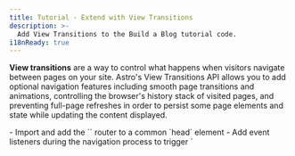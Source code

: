 ```yaml
---
title: Tutorial - Extend with View Transitions
description: >-
  Add View Transitions to the Build a Blog tutorial code.
i18nReady: true
---
```



**View transitions** are a way to control what happens when visitors navigate between pages on your site. Astro's View Transitions API allows you to add optional navigation features including smooth page transitions and animations, controlling the browser's history stack of visited pages, and preventing full-page refreshes in order to persist some page elements and state while updating the content displayed.

<PreCheck>
  - Import and add the `<ViewTransitions />` router to a common `head` element
  - Add event listeners during the navigation process to trigger `<script>`s when needed
  - Add page transition animations using transition directives
  - Opt out of client-side routing for an individual page link
</PreCheck>

## Prerequisites

You will need **an existing Astro project with a common base layout or `<Head />` component**.

This tutorial uses the [Build a Blog tutorial's finished project](https://github.com/withastro/blog-tutorial-demo) to demonstrate adding view transitions (client-side routing) to an existing Astro project. You can fork and use that codebase locally, or complete the tutorial in the browser by [editing the blog tutorial's code in StackBlitz](https://stackblitz.com/github/withastro/blog-tutorial-demo/tree/complete?file=src%2Fpages%2Findex.astro).

You can instead follow these steps with your own Astro project, but you will need to adjust the instructions for your codebase.

We recommend using our sample project to complete this short tutorial first. Then, you can use what you have learned to create view transitions in your own project.

## Build a Blog Tutorial Code

In the [Build a Blog introductory tutorial](/en/tutorial/0-introduction/), you learned about Astro's [built-in file-based routing](/en/core-concepts/routing/#static-routes): any `.astro`, `.md`, or `.mdx` file anywhere within the `src/pages/` folder automatically became a new page on your site.

To navigate between these pages, you used the standard HTML `<a>` element. For example, to create a link to your About page, you added `<a href="/about/">About</a>` to your page header. When a visitor to your site clicked that link, the browser refreshed and loaded a new page with entirely new content.

## Full-page navigation vs client-side routing (SPA mode)

When a browser refreshes and loads a new page, there is no continuity between the old page and the new page. During client-side routing, a new page is displayed without a full-page browser refresh

Client-side routing is a feature of single-page application (SPA) sites, where your entire site or app is "one page" of JavaScript whose content is updated based on visitor interaction.

Because each new page does not require a full browser refresh, client-side routing allows you to control page transitions in several ways. **Persistent elements**, such as a common page header, do not have to be entirely rerendered on the screen. The transition from one page to another can appear much smoother. And, state can be preserved, allowing you to transfer values from one page to the next, or even keep a video playing as your visitors navigate pages!
 
There are times when you will want or need a full-page browser refresh. For example, when a link takes a visitor to a `.pdf` document, you will need the browser to load that new page from the server. Even with view transitions enabled in your Astro project, you will be able to specify how the browser should navigate both by default and on a per-link basis, even opting out of client-side routing entirely.

Read more about [Astro's view transitions](/en/guides/view-transitions/) in our guide, or get started with the instructions below to convert a basic blog from `src/pages/posts/` to `src/content/posts/`.

<Box icon="question-mark">
### Test your knowledge

1. Adding view transitions to my astro site...

    <MultipleChoice>
      <Option>
        Requires more than 2 lines of code to implement site-wide by default
      </Option>
      <Option isCorrect>
        Changes the default type of page navigation on a page that contains the `<ViewTransitions />` router in its `<head>`
      </Option>
      <Option>
        Does not add back accessibility features normally provided by the browser, such as route announcement and respect for `prefers-reduced-motion`
      </Option>
    </MultipleChoice>

2. Which is **not** a benefit of Astro's view transitions?

    <MultipleChoice>
      <Option isCorrect>
         Sending some additional JavaScript to the browser for client-side routing
      </Option>
      <Option>
        The option to persist individual elements and components as a visitor visits a new page
      </Option>
      <Option>
        Controlling which kind of navigation to use on a per-link basis
      </Option>
    </MultipleChoice>

3. The view transitions router... 
    <MultipleChoice>
      <Option>
        Requires me to use a UI framework such as React
      </Option>
      <Option>
        Is not ready for production sites
      </Option>
      <Option isCorrect>
        Includes fallback behavior for browsers that do not yet fully support view transitions
      </Option>
    </MultipleChoice>

</Box>

## Extending the blog tutorial with view transitions

The steps below show you how to extend the final product of the Build a Blog tutorial by adding client-side routing to enhance page transitions.

### Upgrade dependencies

1. Upgrade to the latest version of Astro, and upgrade all integrations to their latest versions by running the following commands in your terminal:

    <PackageManagerTabs>
      <Fragment slot="npm">
      ```shell
      # Upgrade to Astro v3.x
      npm install astro@latest

      # Example: upgrade the blog tutorial Preact integration
      npm install @astrojs/preact@latest
      ```
      </Fragment>
      <Fragment slot="pnpm">
      ```shell
      # Upgrade to Astro v3.x
      pnpm add astro@latest

    # Example: upgrade the blog tutorial Preact integration
      pnpm add @astrojs/preact@latest
      ```
      </Fragment>
      <Fragment slot="yarn">
      ```shell
      # Upgrade to Astro v3.x
      yarn add astro@latest

    # Example: upgrade the blog tutorial Preact integration
      yarn add @astrojs/preact@latest
      ```
      </Fragment>
    </PackageManagerTabs>

    :::tip
    If you are using your own project, then be sure to update any dependencies you have installed. The example blog tutorial codebase only uses the Preact integration.
    :::

### Add the `<ViewTransitions />` router

2. Import and add the `<ViewTransitions />` component to the `<head>` of your page layout. 

    In the Blog tutorial example, the `<head>` element is found in `src/layouts/BaseLayout.astro`. The `ViewTransitions` router must be first imported into the component's frontmatter. Then, add the routing component inside the `<head>` element.

    ```astro title="src/layouts/BaseLayout.astro" ins={2,15}
    ---
    import { ViewTransitions } from 'astro:transitions';
    import Header from "../components/Header.astro";
    import Footer from "../components/Footer.astro";
    import "../styles/global.css";
    const { pageTitle } = Astro.props;
    ---
    <html lang="en">
      <head>
        <meta charset="utf-8" />
        <link rel="icon" type="image/svg+xml" href="/favicon.svg" />
        <meta name="viewport" content="width=device-width" />
        <meta name="generator" content={Astro.generator} />
        <title>{pageTitle}</title>
        <ViewTransitions />
      </head>
      <body>
        <Header />
        <h1>{pageTitle}</h1>
        <slot />
        <Footer />
        <script>
          import "../scripts/menu.js";
        </script>
      </body>
    </html>
    ```

    No other configuration is necessary to enable Astro's default client-side navigation! Astro will create default page animations based on the similarities between the old and new page, and will also provide fallback behavior for unsupported browsers.

3. Navigate between pages in your site preview

    View your site preview **at a large screen size, such as desktop mode**. As you move between pages on your site, notice that the old page content appears to fade out as the new page content fades in. Use the [view transitions guide](/en/guides/view-transitions/) to add custom behavior if you are not satisfied with the defaults.
    
    View your site preview **at a smaller screen size**, and try to use the hamburger menu to navigate between pages. Notice that your menu will no longer work after the first page load.

### Update scripts

With view transitions, some scripts may no longer re-run after page navigation like they do with full-page browser refreshes. There are two events during client-side routing that you can listen for, and fire events when they occur: [`astro:page-load`](/en/guides/view-transitions/#astropage-load) and [`astro:after-swap`](/en/guides/view-transitions/#astroafter-swap).

4. Make the script controlling the `<Hamburger />` mobile menu component available after navigating to a new page.

     To make your mobile menu interactive after navigating to a new page, add the following code that listens for the `astro:page-load` event which runs at the end of page navigation, and in response, runs the existing script to make the hamburger menu function when clicked:

    ```js title="src/scripts/menu.js" ins={1,5}
    document.addEventListener('astro:page-load', () => {
      document.querySelector('.hamburger').addEventListener('click', () => {
        document.querySelector('.nav-links').classList.toggle('expanded');
      });
    });
    ```

5. Make the script controlling the theme toggle available after page navigation.

    The `<script>` that controls the light/dark theme toggle is located in the `<ThemeIcon />` component. For the theme toggle to continue to function on every page, remove the `is:inline` attribute from the script and add the same event listener as in the previous example so that `astro:page-load` event can trigger your existing function.
    
    Update the existing script tag so that your function runs in response to the `astro:page-load` event, making your theme toggle interactive after the new page is fully loaded and visible to the user:

    ```astro title="src/components/ThemeIcon.astro" ins={8,38} del="is:inline"
    ---
    ---
    <button id="themeToggle"> /* ... */ </button>

    <style> /* ... */ </style>

    <script is:inline>
      document.addEventListener('astro:page-load', () => {
        const theme = (() => {
          if (typeof localStorage !== "undefined" && localStorage.getItem("theme")) {
            return localStorage.getItem("theme");
          }
          if (window.matchMedia("(prefers-color-scheme: dark)").matches) {
            return "dark";
          }
          return "light";
        })();

        if (theme === "light") {
          document.documentElement.classList.remove("dark");
        } else {
          document.documentElement.classList.add("dark");
        }

        window.localStorage.setItem("theme", theme);

        const handleToggleClick = () => {
          const element = document.documentElement;
          element.classList.toggle("dark");

          const isDark = element.classList.contains("dark");
          localStorage.setItem("theme", isDark ? "dark" : "light");
        };

        document
          .getElementById("themeToggle")
          .addEventListener("click", handleToggleClick);
      });
    </script>
    ```
    Now, the theme toggle is interactive on every page when using the `<ViewTransitions />` router, after the page has finished loading.

6. Check for theme earlier to prevent flashing in dark mode.

    The theme toggle works on every page, but its script is loaded at the end of the navigation process, **after the new page has fully loaded in the browser**. There may be a flash of the light theme version of the site before this theme toggle script runs and checks which theme it should use on the page.

    To check for, and if necessary set, dark mode earlier in the navigation process, create a function that will run in response to the `astro:after-swap` event. The following function to check the browser's `localStorage` for dark theme will run **immediately after the new page has replaced the old page**, before the DOM elements are painted to the screen.

    Add this new script to the `<ThemeIcon />` component, in addition to the script that controls the theme toggle.

    ```astro title="src/components/ThemeIcon.astro" ins={3-9}
    <script> ... <script>

    <script>
      document.addEventListener('astro:after-swap', () => {
        localStorage.theme === 'dark' 
        ? document.documentElement.classList.add("dark")
        : document.documentElement.classList.add("light");
      }); 
    </script>
    ```

    Now, every page change **that uses the `<ViewTransitions />` router for client-side navigation** (and therefore access to the `astro:after-swap` event) will be able to detect `theme: dark` from the browser's `localStorage` and update the current page accordingly before the page is rendered for the viewer.

    <Box icon="question-mark">
      ### Test your knowledge

      Which is the correct order of events after a visitor clicks a link to go to a new page during client-side navigation?

          <MultipleChoice>
            <Option>
              1. `astro:after-swap`
              2. `astro:page-load`
              3. the new page is visible
            </Option>
            <Option isCorrect>
              1. `astro:after-swap`
              2. the new page is visible
              3. `astro:page-load`
            </Option>
            <Option>
              1. `astro:page-load`
              2. the new page is visible
              3. `astro:after-swap`
            </Option>
          </MultipleChoice>


      </Box>

### Customize Transition animations

7. Change the default `fade` animation to a `slide` for the page title.

    With view transitions enabled, you currently have a small fade in and out set for all page transition animations. Astro also provides a built-in `slide` animation. To change the type of animation for a single element, add the `transition:animation=""` directive.

    For example, to make the page titles slide in instead of fade in, add `transition:animate="slide"` to the `<h1>` element in the BaseLayout:

    ```astro title="src/layouts/BaseLayout.astro" ins='transition:animate="slide"'
    ---
    import Header from "../components/Header.astro";
    import Footer from "../components/Footer.astro";
    import "../styles/global.css";
    import { ViewTransitions } from 'astro:transitions';
    const { pageTitle } = Astro.props;
    ---

    <html lang="en">
      <head>
        <meta charset="utf-8" />
        <link rel="icon" type="image/svg+xml" href="/favicon.svg" />
        <meta name="viewport" content="width=device-width" />
        <meta name="generator" content={Astro.generator} />
        <title>{pageTitle}</title>
        <ViewTransitions />
      </head>
      <body>
        <Header />
        <h1 transition:animate="slide">{pageTitle}</h1>
        <slot />
        <Footer />
        <script>
          import "../scripts/menu.js";
        </script>
      </body>
    </html>
    ```

    In your browser preview, you will now see the page titles slide on to the screen, while other elements such as the body text continues to fade in and out. 

    <Box icon="puzzle-piece">
      ### Try it yourself - Make the navigation links slide in

      Add an animation directive to make the `<div>` in `Navigation.astro` containing all the header links slide in on page navigation, following the [same steps as above](#customize-transition-animations).

      <details>
      <summary>Show me the code.</summary>
      ```astro title="src/components/Navigation.astro" ins='transition:animate="slide"'
      ---
      ---
      <div transition:animate="slide" class="nav-links">
        <a href="/">Home</a>
        <a href="/about/">About</a>
        <a href="/blog/">Blog</a>
        <a href="/tags/" >Tags</a>
      </div>
      ```
      </details>
    </Box>

    Check your browser preview and now both the page title and the header links will slide in on every page navigation.

8. Add a longer fade-in on your blog post descriptions.

    You can also customize Astro's built-in animations by importing them, then providing any CSS animation properties.

    For example, to make the description fade in slowly when you navigate to a blog post, import the `fade` animation in your layout for Markdown blog posts. Then, add the transition directive for Astro's `fade` with a duration of `2s`:

    ```astro title="src/layouts/MarkdownPostLayout.astro" ins={3} ins="transition:animate={fade({ duration: '2s' })}"
    ---
    import BaseLayout from "./BaseLayout.astro";
    import { fade } from 'astro:transitions';
    const { frontmatter } = Astro.props;
    ---

    <BaseLayout pageTitle={frontmatter.title}>
      <p>{frontmatter.pubDate.slice(0, 10)}</p>
      <p transition:animate={fade({ duration: '2s' })} ><em>{frontmatter.description}</em></p>
      <p>Written by: {frontmatter.author}</p>
      <img src={frontmatter.image.url} width="300" alt={frontmatter.image.alt} />
      <slot />
    </BaseLayout>
    ```
    Navigate to any blog post in your browser preview, and you will see the description fade in slower than the rest of the text.

    📚 Read more about the different [transition directives](/en/guides/view-transitions/#transition-directives) and [customizing animations](/en/guides/view-transitions/#customizing-animations).

### Force a full browser reload for some links

9. Prevent client-side routing and instead require the browser to reload when navigating to your About page.

    Sometimes you will want a full browser reload when visitors click a certain link. For example, you may be linking to a page that does not also use the `<ViewTransitions />` router, or to a file directly such as a `.pdf`. 

    To make it so that your browser refreshes every time you click the navigation link to go to your About page, add the `data-astro-reload` attribute to the `<a>` tag in your `<Navigation/>` component. This will override the `<ViewTransitions />` router entirely, and any of the view transition animations, for this one link.

     ```astro title="src/components/Navigation.astro" ins='data-astro-reload'
      ---
      ---
      <div transition:animate="slide" class="nav-links">
        <a href="/">Home</a>
        <a href="/about/" data-astro-reload >About</a>
        <a href="/blog/">Blog</a>
        <a href="/tags/">Tags</a>
      </div>
      ```
    
    Now, when you click the navigation link to your About page, no animations will occur. The page links and title will not slide in, and the page content will not fade in when you navigate to your About page **using this link**.

10. Add a link to your About page from your author name in your Markdown layout for blog posts   

    `data-astro-reload` only triggers a full browser refresh when going to a new page **from the link it is added to**. It does not control all instances of navigating to your About page.

    In your `<MarkdownPostLayout />` component, add a link to your About page on your author name:

    ```astro title="src/layouts/MarkdownPostLayout.astro" ins='<a href="/about/">' ins="</a>"
    ---
    import BaseLayout from "./BaseLayout.astro";
    import { fade } from 'astro:transitions';
    const { frontmatter } = Astro.props;
    ---

    <BaseLayout pageTitle={frontmatter.title}>
      <p>{frontmatter.pubDate.slice(0, 10)}</p>
      <p transition:animate={fade({ duration: '2s' })} ><em>{frontmatter.description}</em></p>
      <p>Written by: <a href="/about/">{frontmatter.author}</a></p>
      <img src={frontmatter.image.url} width="300" alt={frontmatter.image.alt} />
      <slot />
    </BaseLayout>
    ```

    If you visit any blog post in your browser preview, and then click on the linked author name to be taken to the About page, what does the page navigation look like?

    <p>
      When a visitor clicks a link to the About page from an individual blog post, the page title and header navigation links <Spoiler>slide in across the screen</Spoiler> because <Spoiler>the `data-astro-reload` attribute is not set on these links</Spoiler>
    </p>

There is still so much more to explore! See our [full View Transitions Guide](/en/guides/view-transitions/) for more things you can do with view transitions.

For the full example of the blog tutorial using view transitions, see the [View Transitions branch](https://github.com/withastro/blog-tutorial-demo/tree/view-transitions) of the tutorial repo.